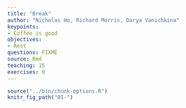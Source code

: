 ```yaml
---
title: "Break"
author: "Nicholas Ho, Richard Morris, Darya Vanichkina"
keypoints:
- Coffee is good
objectives:
- Rest
questions: FIXME
source: Rmd
teaching: 15
exercises: 0
---
```


```r
source("../bin/chunk-options.R")
knitr_fig_path("01-")
```
